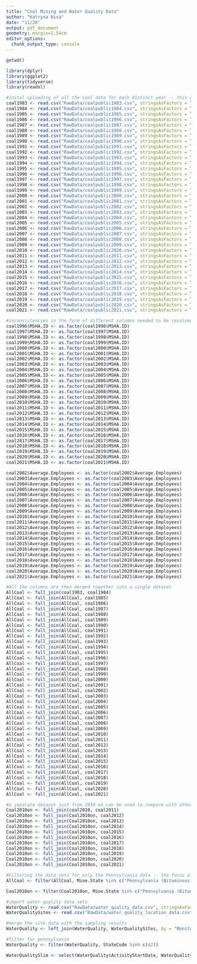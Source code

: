```yaml
---
title: "Coal Mining and Water Quality Data"
author: "Katryna Niva"
date: "11/26"
output: pdf_document
geometry: margin=2.54cm
editor_options: 
  chunk_output_type: console
---
```


```r

getwd()
```

```r

library(dplyr)
library(ggplot2)
library(tidyverse)
library(readxl)
```

```r
#inital uploading of all the coal data for each distinct year -- this could not be expedited with data stripping because there were separate links to downloaded spreadsheets instead of links to another website
coal1983 <- read.csv("RawData/coalpublic1983.csv", stringsAsFactors = TRUE)
coal1984 <- read.csv("RawData/coalpublic1984.csv", stringsAsFactors = TRUE)
coal1985 <- read.csv("RawData/coalpublic1985.csv", stringsAsFactors = TRUE)
coal1986 <- read.csv("RawData/coalpublic1986.csv", stringsAsFactors = TRUE)
coal1987 <- read.csv("RawData/coalpublic1987.csv", stringsAsFactors = TRUE)
coal1988 <- read.csv("RawData/coalpublic1988.csv", stringsAsFactors = TRUE)
coal1989 <- read.csv("RawData/coalpublic1989.csv", stringsAsFactors = TRUE)
coal1990 <- read.csv("RawData/coalpublic1990.csv", stringsAsFactors = TRUE)
coal1991 <- read.csv("RawData/coalpublic1991.csv", stringsAsFactors = TRUE)
coal1992 <- read.csv("RawData/coalpublic1992.csv", stringsAsFactors = TRUE)
coal1993 <- read.csv("RawData/coalpublic1993.csv", stringsAsFactors = TRUE)
coal1994 <- read.csv("RawData/coalpublic1994.csv", stringsAsFactors = TRUE)
coal1995 <- read.csv("RawData/coalpublic1995.csv", stringsAsFactors = TRUE)
coal1996 <- read.csv("RawData/coalpublic1996.csv", stringsAsFactors = TRUE)
coal1997 <- read.csv("RawData/coalpublic1997.csv", stringsAsFactors = TRUE)
coal1998 <- read.csv("RawData/coalpublic1998.csv", stringsAsFactors = TRUE)
coal1999 <- read.csv("RawData/coalpublic1999.csv", stringsAsFactors = TRUE)
coal2000 <- read.csv("RawData/coalpublic2000.csv", stringsAsFactors = TRUE)
coal2001 <- read.csv("RawData/coalpublic2001.csv", stringsAsFactors = TRUE)
coal2002 <- read.csv("RawData/coalpublic2002.csv", stringsAsFactors = TRUE)
coal2003 <- read.csv("RawData/coalpublic2003.csv", stringsAsFactors = TRUE)
coal2004 <- read.csv("RawData/coalpublic2004.csv", stringsAsFactors = TRUE)
coal2005 <- read.csv("RawData/coalpublic2005.csv", stringsAsFactors = TRUE)
coal2006 <- read.csv("RawData/coalpublic2006.csv", stringsAsFactors = TRUE)
coal2007 <- read.csv("RawData/coalpublic2007.csv", stringsAsFactors = TRUE)
coal2008 <- read.csv("RawData/coalpublic2008.csv", stringsAsFactors = TRUE)
coal2009 <- read.csv("RawData/coalpublic2009.csv", stringsAsFactors = TRUE)
coal2010 <- read.csv("RawData/coalpublic2010.csv", stringsAsFactors = TRUE)
coal2011 <- read.csv("RawData/coalpublic2011.csv", stringsAsFactors = TRUE)
coal2012 <- read.csv("RawData/coalpublic2012.csv", stringsAsFactors = TRUE)
coal2013 <- read.csv("RawData/coalpublic2013.csv", stringsAsFactors = TRUE)
coal2014 <- read.csv("RawData/coalpublic2014.csv", stringsAsFactors = TRUE)
coal2015 <- read.csv("RawData/coalpublic2015.csv", stringsAsFactors = TRUE)
coal2016 <- read.csv("RawData/coalpublic2016.csv", stringsAsFactors = TRUE)
coal2017 <- read.csv("RawData/coalpublic2017.csv", stringsAsFactors = TRUE)
coal2018 <- read.csv("RawData/coalpublic2018.csv", stringsAsFactors = TRUE)
coal2019 <- read.csv("RawData/coalpublic2019.csv", stringsAsFactors = TRUE)
coal2020 <- read.csv("RawData/coalpublic2020.csv", stringsAsFactors = TRUE)
coal2021 <- read.csv("RawData/coalpublic2021.csv", stringsAsFactors = TRUE)

#inconsistencies in the form of different columns needed to be resolved
coal1996$MSHA.ID <- as.factor(coal1996$MSHA.ID)
coal1997$MSHA.ID <- as.factor(coal1997$MSHA.ID)
coal1998$MSHA.ID <- as.factor(coal1998$MSHA.ID)
coal1999$MSHA.ID <- as.factor(coal1999$MSHA.ID)
coal2000$MSHA.ID <- as.factor(coal2000$MSHA.ID)
coal2001$MSHA.ID <- as.factor(coal2001$MSHA.ID)
coal2002$MSHA.ID <- as.factor(coal2002$MSHA.ID)
coal2003$MSHA.ID <- as.factor(coal2003$MSHA.ID)
coal2004$MSHA.ID <- as.factor(coal2004$MSHA.ID)
coal2005$MSHA.ID <- as.factor(coal2005$MSHA.ID)
coal2006$MSHA.ID <- as.factor(coal2006$MSHA.ID)
coal2007$MSHA.ID <- as.factor(coal2007$MSHA.ID)
coal2008$MSHA.ID <- as.factor(coal2008$MSHA.ID)
coal2009$MSHA.ID <- as.factor(coal2009$MSHA.ID)
coal2010$MSHA.ID <- as.factor(coal2010$MSHA.ID)
coal2011$MSHA.ID <- as.factor(coal2011$MSHA.ID)
coal2012$MSHA.ID <- as.factor(coal2012$MSHA.ID)
coal2013$MSHA.ID <- as.factor(coal2013$MSHA.ID)
coal2014$MSHA.ID <- as.factor(coal2014$MSHA.ID)
coal2015$MSHA.ID <- as.factor(coal2015$MSHA.ID)
coal2016$MSHA.ID <- as.factor(coal2016$MSHA.ID)
coal2017$MSHA.ID <- as.factor(coal2017$MSHA.ID)
coal2018$MSHA.ID <- as.factor(coal2018$MSHA.ID)
coal2019$MSHA.ID <- as.factor(coal2019$MSHA.ID)
coal2020$MSHA.ID <- as.factor(coal2020$MSHA.ID)
coal2021$MSHA.ID <- as.factor(coal2021$MSHA.ID)

coal2002$Average.Employees <- as.factor(coal2002$Average.Employees)
coal2003$Average.Employees <- as.factor(coal2003$Average.Employees)
coal2004$Average.Employees <- as.factor(coal2004$Average.Employees)
coal2005$Average.Employees <- as.factor(coal2005$Average.Employees)
coal2006$Average.Employees <- as.factor(coal2006$Average.Employees)
coal2007$Average.Employees <- as.factor(coal2007$Average.Employees)
coal2008$Average.Employees <- as.factor(coal2008$Average.Employees)
coal2009$Average.Employees <- as.factor(coal2009$Average.Employees)
coal2010$Average.Employees <- as.factor(coal2010$Average.Employees)
coal2011$Average.Employees <- as.factor(coal2011$Average.Employees)
coal2012$Average.Employees <- as.factor(coal2012$Average.Employees)
coal2013$Average.Employees <- as.factor(coal2013$Average.Employees)
coal2014$Average.Employees <- as.factor(coal2014$Average.Employees)
coal2015$Average.Employees <- as.factor(coal2015$Average.Employees)
coal2016$Average.Employees <- as.factor(coal2016$Average.Employees)
coal2017$Average.Employees <- as.factor(coal2017$Average.Employees)
coal2018$Average.Employees <- as.factor(coal2018$Average.Employees)
coal2019$Average.Employees <- as.factor(coal2019$Average.Employees)
coal2020$Average.Employees <- as.factor(coal2020$Average.Employees)
coal2021$Average.Employees <- as.factor(coal2021$Average.Employees)

#All the columns are then merged together into a single dataset
AllCoal <- full_join(coal1983, coal1984)
AllCoal <- full_join(AllCoal, coal1985)
AllCoal <- full_join(AllCoal, coal1986)
AllCoal <- full_join(AllCoal, coal1987)
AllCoal <- full_join(AllCoal, coal1988)
AllCoal <- full_join(AllCoal, coal1989)
AllCoal <- full_join(AllCoal, coal1990)
AllCoal <- full_join(AllCoal, coal1991)
AllCoal <- full_join(AllCoal, coal1992)
AllCoal <- full_join(AllCoal, coal1993)
AllCoal <- full_join(AllCoal, coal1994)
AllCoal <- full_join(AllCoal, coal1995)
AllCoal <- full_join(AllCoal, coal1996)
AllCoal <- full_join(AllCoal, coal1997)
AllCoal <- full_join(AllCoal, coal1998)
AllCoal <- full_join(AllCoal, coal1999)
AllCoal <- full_join(AllCoal, coal2000)
AllCoal <- full_join(AllCoal, coal2001)
AllCoal <- full_join(AllCoal, coal2002)
AllCoal <- full_join(AllCoal, coal2003)
AllCoal <- full_join(AllCoal, coal2004)
AllCoal <- full_join(AllCoal, coal2005)
AllCoal <- full_join(AllCoal, coal2006)
AllCoal <- full_join(AllCoal, coal2007)
AllCoal <- full_join(AllCoal, coal2008)
AllCoal <- full_join(AllCoal, coal2009)
AllCoal <- full_join(AllCoal, coal2010)
AllCoal <- full_join(AllCoal, coal2011)
AllCoal <- full_join(AllCoal, coal2012)
AllCoal <- full_join(AllCoal, coal2013)
AllCoal <- full_join(AllCoal, coal2014)
AllCoal <- full_join(AllCoal, coal2015)
AllCoal <- full_join(AllCoal, coal2016)
AllCoal <- full_join(AllCoal, coal2017)
AllCoal <- full_join(AllCoal, coal2018)
AllCoal <- full_join(AllCoal, coal2019)
AllCoal <- full_join(AllCoal, coal2020)
AllCoal <- full_join(AllCoal, coal2021)

#a separate dataset just from 2010 on can be used to compare with other datasets that are only available from 2010 on
Coal2010on <- full_join(coal2010, coal2011)
Coal2010on <- full_join(Coal2010on, coal2012)
Coal2010on <- full_join(Coal2010on, coal2013)
Coal2010on <- full_join(Coal2010on, coal2014)
Coal2010on <- full_join(Coal2010on, coal2015)
Coal2010on <- full_join(Coal2010on, coal2016)
Coal2010on <- full_join(Coal2010on, coal2017)
Coal2010on <- full_join(Coal2010on, coal2018)
Coal2010on <- full_join(Coal2010on, coal2019)
Coal2010on <- full_join(Coal2010on, coal2020)
Coal2010on <- full_join(Coal2010on, coal2021)

#Filtering the data sets for only the Pennsylvania data -- the focus of our investigation
AllCoal <- filter(AllCoal, Mine.State %in% c("Pennsylvania (Bituminous)", "Pennsylvania (Anthracite)"))

Coal2010on <- filter(Coal2010on, Mine.State %in% c("Pennsylvania (Bituminous)", "Pennsylvania (Anthracite)"))

```


```r

#import water quality data sets
WaterQuality <- read.csv("RawData/water_quality_data.csv", stringsAsFactors = TRUE)
WaterQualitySites <- read.csv("RawData/water_quality_location_data.csv", stringsAsFactors = TRUE)

#merge the site data with the sampling results
WaterQuality <- left_join(WaterQuality, WaterQualitySites, by = "MonitoringLocationIdentifier")

#filter for pennsylvania
WaterQuality <- filter(WaterQuality, StateCode %in% c(42))

WaterQualitySlim <- select(WaterQuality$ActivityStartDate, WaterQuality$MonitoringLocationName.y, WaterQuality$LatitudeMeasure, WaterQuality$LongitudeMeasure, WaterQuality$CountyCode, WaterQuality$CharacteristicName, WaterQuality$ResultSampleFractionText, WaterQuality$ResultMeasureValue, WaterQuality$ResultMeasure.MeasureUnitCode, WaterQuality$ResultCommentText)


```